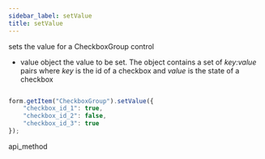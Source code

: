 ```yaml
---
sidebar_label: setValue
title: setValue
---
```



          


<Short>
 sets the value for a CheckboxGroup control 


</Short>



- value      object      the value to be set. The object contains a set of <i>key:value</i> pairs where <i>key</i> is the id of a checkbox and <i>value</i> is the state of a checkbox

~~~js

form.getItem("CheckboxGroup").setValue({
    "checkbox_id_1": true,
    "checkbox_id_2": false,
    "checkbox_id_3": true
});


~~~
 api_method

<Descr>





</Descr>


